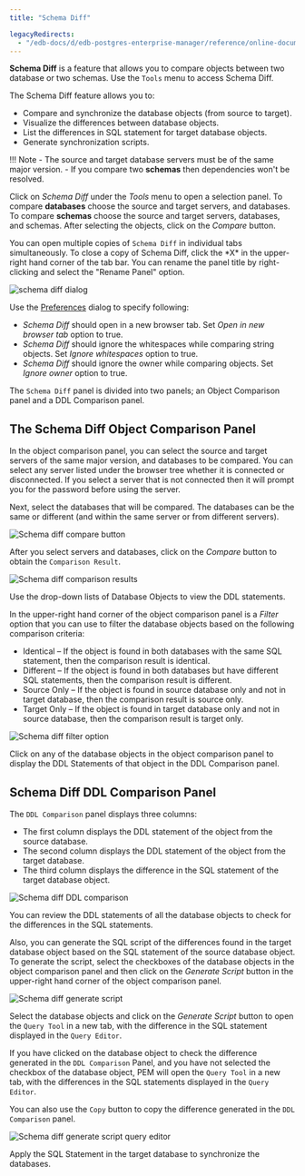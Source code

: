 ```yaml
---
title: "Schema Diff"

legacyRedirects:
  - "/edb-docs/d/edb-postgres-enterprise-manager/reference/online-documentation/8.0/schema_diff.html"
---
```


<div id="schema_diff_feature" class="registered_link"></div>

**Schema Diff** is a feature that allows you to compare objects between two database or two schemas. Use the `Tools` menu to access Schema Diff.

The Schema Diff feature allows you to:

-   Compare and synchronize the database objects (from source to target).
-   Visualize the differences between database objects.
-   List the differences in SQL statement for target database objects.
-   Generate synchronization scripts.

!!! Note
    -   The source and target database servers must be of the same major version.
    -   If you compare two **schemas** then dependencies won't be resolved.

Click on *Schema Diff* under the *Tools* menu to open a selection panel. To compare **databases** choose the source and target servers, and databases. To compare **schemas** choose the source and target servers, databases, and schemas. After selecting the objects, click on the *Compare* button.

You can open multiple copies of `Schema Diff` in individual tabs simultaneously. To close a copy of Schema Diff, click the \*X\* in the upper-right hand corner of the tab bar. You can rename the panel title by right-clicking and select the "Rename Panel" option.

<img src="../images/schema_diff_dialog.png" class="align-center" alt="schema diff dialog" />

Use the [Preferences](../03_toc_pem_client/04_preferences/#preferences) dialog to specify following:

-   *Schema Diff* should open in a new browser tab. Set *Open in new browser tab* option to true.
-   *Schema Diff* should ignore the whitespaces while comparing string objects. Set *Ignore whitespaces* option to true.
-   *Schema Diff* should ignore the owner while comparing objects. Set *Ignore owner* option to true.

The `Schema Diff` panel is divided into two panels; an Object Comparison panel and a DDL Comparison panel.

## The Schema Diff Object Comparison Panel

In the object comparison panel, you can select the source and target servers of the same major version, and databases to be compared. You can select any server listed under the browser tree whether it is connected or disconnected. If you select a server that is not connected then it will prompt you for the password before using the server.

Next, select the databases that will be compared. The databases can be the same or different (and within the same server or from different servers).

<img src="../images/schema_diff_compare_button.png" class="align-center" alt="Schema diff compare button" />

After you select servers and databases, click on the *Compare* button to obtain the `Comparison Result`.

<img src="../images/schema_diff_comparison_results.png" class="align-center" alt="Schema diff comparison results" />

Use the drop-down lists of Database Objects to view the DDL statements.

In the upper-right hand corner of the object comparison panel is a *Filter* option that you can use to filter the database objects based on the following comparison criteria:

-   Identical – If the object is found in both databases with the same SQL statement, then the comparison result is identical.
-   Different – If the object is found in both databases but have different SQL statements, then the comparison result is different.
-   Source Only – If the object is found in source database only and not in target database, then the comparison result is source only.
-   Target Only – If the object is found in target database only and not in source database, then the comparison result is target only.

<img src="../images/schema_diff_filter_option.png" class="align-center" alt="Schema diff filter option" />

Click on any of the database objects in the object comparison panel to display the DDL Statements of that object in the DDL Comparison panel.

## Schema Diff DDL Comparison Panel

The `DDL Comparison` panel displays three columns:

-   The first column displays the DDL statement of the object from the source database.
-   The second column displays the DDL statement of the object from the target database.
-   The third column displays the difference in the SQL statement of the target database object.

<img src="../images/schema_diff_DDL_comparison.png" class="align-center" alt="Schema diff DDL comparison" />

You can review the DDL statements of all the database objects to check for the differences in the SQL statements.

Also, you can generate the SQL script of the differences found in the target database object based on the SQL statement of the source database object. To generate the script, select the checkboxes of the database objects in the object comparison panel and then click on the *Generate Script* button in the upper-right hand corner of the object comparison panel.

<img src="../images/schema_diff_generate_script.png" class="align-center" alt="Schema diff generate script" />

Select the database objects and click on the *Generate Script* button to open the `Query Tool` in a new tab, with the difference in the SQL statement displayed in the `Query Editor`.

If you have clicked on the database object to check the difference generated in the `DDL Comparison` Panel, and you have not selected the checkbox of the database object, PEM will open the `Query Tool` in a new tab, with the differences in the SQL statements displayed in the `Query Editor`.

You can also use the `Copy` button to copy the difference generated in the `DDL Comparison` panel.

<img src="../images/schema_diff_generate_script_query_editor.png" class="align-center" alt="Schema diff generate script query editor" />

Apply the SQL Statement in the target database to synchronize the databases.
